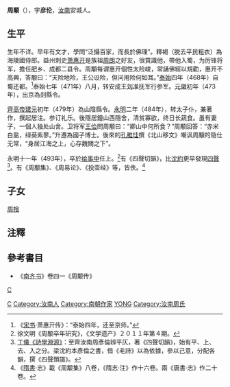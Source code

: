 '''周颙'''（{{bd|5世紀||493年}}），字'''彦伦'''，[[汝南|汝南]]安城人。

==生平==
生年不详。早年有文才，學問“泛攝百家，而長於佛理”。釋褐（脱去平民粗衣）為海陵國侍郎。益州刺史[[萧惠开|萧惠开]]是族祖[[周朗_(刘宋)|周朗]]之好友，很賞識他，帶他入蜀，为厉锋将军，擔任肥乡、成都二县令。周顒每谓惠开個性太险峻，常誦佛經以規勸，惠开不高興，答颙曰：“天险地险，王公设险，但问用险何如耳。”[[泰始_(刘宋)|泰始]]四年（468年）自蜀还都。<ref>《[[宋书|宋书]]·萧惠开传》：“泰始四年，还至京师。”</ref>泰始七年（471年）八月，转安成王[[刘准|刘准]]抚军行参军。[[元徽_(年号)|元徽]]初年（473年），出京為剡縣令。

[[齊高帝|齊高帝]][[建元_(南齐)|建元]]初年（479年）為山陰縣令。[[永明|永明]]二年（484年），转太子仆，兼著作，撰起居注。参订礼乐。後隱居鐘山西隱舍，清贫寡欲，终日长蔬食。虽有妻子，一個人独处山舍。卫将军[[王俭_(南朝)|王俭]]問周颙曰：“卿山中何所食？”周颙回答：“赤米白盐，绿葵紫蓼。”升遷為國子博士。後來的[[孔稚珪|孔稚珪]]撰《北山移文》嘲讽周顒的隐仕无常，“身居江海之上，心存魏闕之下”。

永明十一年（493年），卒於[[给事中|给事中]]任上。<ref>徐文明《周颙卒年研究》，《文学遗产》２０１１年第４期。</ref>有《四聲切韻》，比[[沈約|沈約]]更早發現[[四聲|四聲]]<ref>[https://ctext.org/wiki.pl?chapter=998718 丁儀《詩學淵源》]：至齊汝南周彥倫辨平仄，著《四聲切韻》，始有平、上、去、入之分。梁沈約本彥倫之書，借《毛詩》以為依據，參以己意，分配各韻，撰《四聲類譜》。</ref>。有《周颙集》、《周易论》、《投壶经》等，皆佚。<ref>《[[隋書|隋書]]·志》載《周颙集》八卷，《隋志·注》作十六卷。兩《唐書·志》作二十卷。</ref>

==子女==
[[周捨|周捨]]

==注釋==
{{reflist}}

==參考書目==
*《[[南齐书|南齐书]]》卷四一《周颙传》
[[category:刘宋地方官员|C]]
[[Category:南齐地方官员|C]]
[[Category:汝南人|Category:汝南人]]
[[Category:南朝作家|Category:南朝作家]]
[[Category:周姓|YONG]]
[[Category:汝南周氏|Category:汝南周氏]]